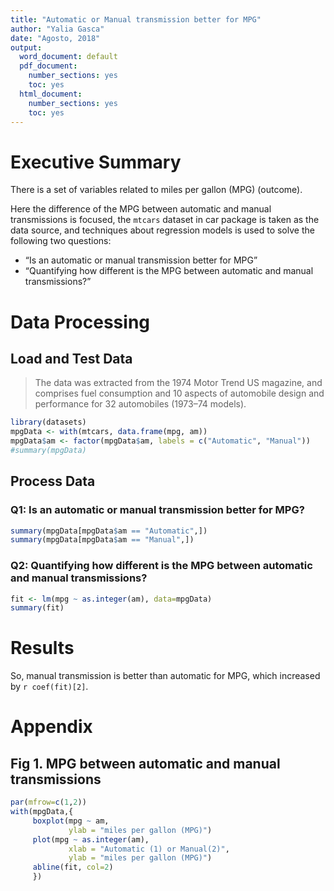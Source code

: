 ---
title: "Automatic or Manual transmission better for MPG"
author: "Yalia Gasca"
date: "Agosto, 2018"
output:
  word_document: default
  pdf_document:
    number_sections: yes
    toc: yes
  html_document:
    number_sections: yes
    toc: yes
---

# Executive Summary

There is a set of variables related to miles per gallon (MPG) (outcome).

Here the difference of the MPG between automatic and manual transmissions is focused, 
the `mtcars` dataset in car package is taken as the data source, 
and techniques about regression models is used to solve the following two questions:

* “Is an automatic or manual transmission better for MPG”
*  “Quantifying how different is the MPG between automatic and manual transmissions?”


# Data Processing

## Load and Test Data

> The data was extracted from the 1974 Motor Trend US magazine, and comprises fuel consumption and 10 aspects of automobile design and performance for 32 automobiles (1973–74 models).

```{r cache=TRUE}
library(datasets)
mpgData <- with(mtcars, data.frame(mpg, am))
mpgData$am <- factor(mpgData$am, labels = c("Automatic", "Manual"))
#summary(mpgData)
```

## Process Data

### Q1: Is an automatic or manual transmission better for MPG?  

```{r cache=TRUE}
summary(mpgData[mpgData$am == "Automatic",])
summary(mpgData[mpgData$am == "Manual",])
```

### Q2: Quantifying how different is the MPG between automatic and manual transmissions?  

```{r cache=TRUE}
fit <- lm(mpg ~ as.integer(am), data=mpgData)
summary(fit)
```

# Results
So, manual transmission is better than automatic for MPG, which increased by `r coef(fit)[2]`.

# Appendix

## Fig 1. MPG between automatic and manual transmissions
```{r cache=TRUE}
par(mfrow=c(1,2))
with(mpgData,{
     boxplot(mpg ~ am, 
             ylab = "miles per gallon (MPG)")
     plot(mpg ~ as.integer(am),
             xlab = "Automatic (1) or Manual(2)",
             ylab = "miles per gallon (MPG)")
     abline(fit, col=2)
     })
```


